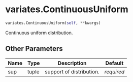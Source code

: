 # variates.ContinuousUniform { #sim_2024.variates.ContinuousUniform }

```python
variates.ContinuousUniform(self, **kwargs)
```

Continuous uniform distribution.

## Other Parameters {.doc-section .doc-section-other-parameters}

| Name   | Type   | Description              | Default    |
|--------|--------|--------------------------|------------|
| sup    | tuple  | support of distribution. | _required_ |
